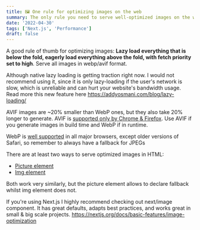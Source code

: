 ```yaml
---
title: 🖼️ One rule for optimizing images on the web
summary: The only rule you need to serve well-optimized images on the web
date: '2022-04-30'
tags: ['Next.js', 'Performance']
draft: false
---
```


A good rule of thumb for optimizing images: **Lazy load everything that is below the fold, eagerly load everything above the fold, with fetch priority set to high**. Serve all images in webp/avif format.

Although native lazy loading is getting traction right now. I would not recommend using it, since it is only lazy-loading if the user's network is slow, which is unreliable and can hurt your website's bandwidth usage. Read more this new feature here https://addyosmani.com/blog/lazy-loading/

AVIF images are ~20% smaller than WebP ones, but they also take 20% longer to generate. AVIF is [supported only by Chrome & Firefox](https://caniuse.com/avif). Use AVIF if you generate images in build time and WebP if in runtime.

WebP is [well supported](https://caniuse.com/webp) in all major browsers, except older versions of Safari, so remember to always have a fallback for JPEGs

There are at least two ways to serve optimized images in HTML:

- [Picture element](https://developer.mozilla.org/en-US/docs/Web/HTML/Element/picture)
- [Img element](https://developer.mozilla.org/en-US/docs/Web/HTML/Element/img#using_the_srcset_and_sizes_attributes)

Both work very similarly, but the picture element allows to declare fallback whilst img element does not.

If you're using Next.js I highly recommend checking out next/image component. It has great defaults, adapts best practices, and works great in small & big scale projects. https://nextjs.org/docs/basic-features/image-optimization
